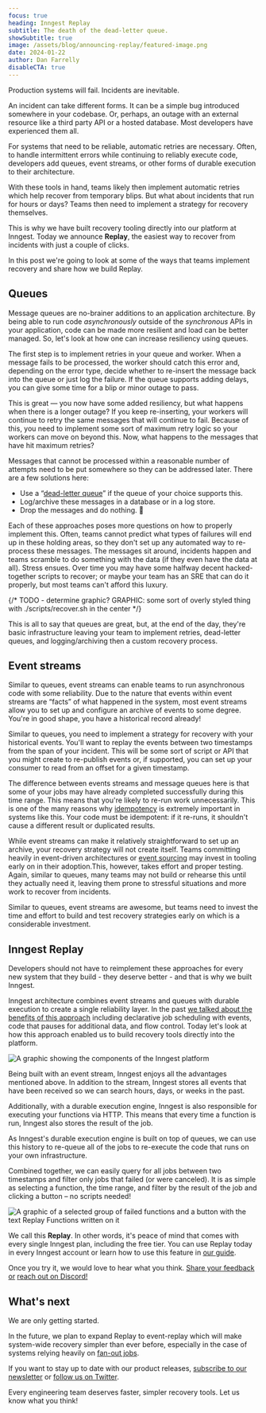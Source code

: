 ```yaml
---
focus: true
heading: Inngest Replay
subtitle: The death of the dead-letter queue.
showSubtitle: true
image: /assets/blog/announcing-replay/featured-image.png
date: 2024-01-22
author: Dan Farrelly
disableCTA: true
---
```


Production systems will fail. Incidents are inevitable.

An incident can take different forms. It can be a simple bug introduced somewhere in your codebase. Or, perhaps, an outage with an external resource like a third party API or a hosted database. Most developers have experienced them all.

For systems that need to be reliable, automatic retries are necessary. Often, to handle intermittent errors while continuing to reliably execute code, developers add queues, event streams, or other forms of durable execution to their architecture.

With these tools in hand, teams likely then implement automatic retries which help recover from temporary blips. But what about incidents that run for hours or days? Teams then need to implement a strategy for recovery themselves.

This is why we have built recovery tooling directly into our platform at Inngest. Today we announce **Replay**, the easiest way to recover from incidents with just a couple of clicks.

In this post we're going to look at some of the ways that teams implement recovery and share how we build Replay.

## Queues

Message queues are no-brainer additions to an application architecture. By being able to run code _asynchronously_ outside of the _synchronous_ APIs in your application, code can be made more resilient and load can be better managed. So, let's look at how one can increase resiliency using queues.

The first step is to implement retries in your queue and worker. When a message fails to be processed, the worker should catch this error and, depending on the error type, decide whether to re-insert the message back into the queue or just log the failure. If the queue supports adding delays, you can give some time for a blip or minor outage to pass.

This is great — you now have some added resiliency, but what happens when there is a longer outage? If you keep re-inserting, your workers will continue to retry the same messages that will continue to fail. Because of this, you need to implement some sort of maximum retry logic so your workers can move on beyond this. Now, what happens to the messages that have hit maximum retries?

Messages that cannot be processed within a reasonable number of attempts need to be put somewhere so they can be addressed later. There are a few solutions here:

- Use a “[dead-letter queue](https://en.wikipedia.org/wiki/Dead_letter_queue)” if the queue of your choice supports this.
- Log/archive these messages in a database or in a log store.
- Drop the messages and do nothing. 🤷

Each of these approaches poses more questions on how to properly implement this. Often, teams cannot predict what types of failures will end up in these holding areas, so they don't set up any automated way to re-process these messages. The messages sit around, incidents happen and teams scramble to do something with the data (if they even have the data at all). Stress ensues. Over time you may have some halfway decent hacked-together scripts to recover; or maybe your team has an SRE that can do it properly, but most teams can't afford this luxury.

{/* TODO - determine graphic? GRAPHIC: some sort of overly styled thing with ./scripts/recover.sh in the center */}

This is all to say that queues are great, but, at the end of the day, they're basic infrastructure leaving your team to implement retries, dead-letter queues, and logging/archiving then a custom recovery process.

## Event streams

Similar to queues, event streams can enable teams to run asynchronous code with some reliability. Due to the nature that events within event streams are “facts” of what happened in the system, most event streams allow you to set up and configure an archive of events to some degree. You're in good shape, you have a historical record already!

Similar to queues, you need to implement a strategy for recovery with your historical events. You'll want to replay the events between two timestamps from the span of your incident. This will be some sort of script or API that you might create to re-publish events or, if supported, you can set up your consumer to read from an offset for a given timestamp.

The difference between events streams and message queues here is that some of your jobs may have already completed successfully during this time range. This means that you're likely to re-run work unnecessarily. This is one of the many reasons why [idempotency](/docs/guides/handling-idempotency) is extremely important in systems like this. Your code must be idempotent: if it re-runs, it shouldn't cause a different result or duplicated results.

While event streams can make it relatively straightforward to set up an archive, your recovery strategy will not create itself. Teams committing heavily in event-driven architectures or [event sourcing](https://martinfowler.com/eaaDev/EventSourcing.html) may invest in tooling early on in their adoption.This, however, takes effort and proper testing. Again, similar to queues, many teams may not build or rehearse this until they actually need it, leaving them prone to stressful situations and more work to recover from incidents.

Similar to queues, event streams are awesome, but teams need to invest the time and effort to build and test recovery strategies early on which is a considerable investment.

## Inngest Replay

Developers should not have to reimplement these approaches for every new system that they build - they deserve better - and that is why we built Inngest.

Inngest architecture combines event streams and queues with durable execution to create a single reliability layer. In the past [we talked about the benefits of this approach](/blog/how-durable-workflow-engines-work) including declarative job scheduling with events, code that pauses for additional data, and flow control. Today let's look at how this approach enabled us to build recovery tools directly into the platform.

![A graphic showing the components of the Inngest platform](/assets/blog/announcing-replay/reliability-layer-diagram.png)

Being built with an event stream, Inngest enjoys all the advantages mentioned above. In addition to the stream, Inngest stores all events that have been received so we can search hours, days, or weeks in the past.

Additionally, with a durable execution engine, Inngest is also responsible for executing your functions via HTTP. This means that every time a function is run, Inngest also stores the result of the job.

As Inngest's durable execution engine is built on top of queues, we can use this history to re-queue all of the jobs to re-execute the code that runs on your own infrastructure.

Combined together, we can easily query for all jobs between two timestamps and filter only jobs that failed (or were canceled). It is as simple as selecting a function, the time range, and filter by the result of the job and clicking a button – no scripts needed!

![A graphic of a selected group of failed functions and a button with the text Replay Functions written on it](/assets/blog/announcing-replay/button-graphic.png)

We call this **Replay**. In other words, it's peace of mind that comes with every single Inngest plan, including the free tier. You can use Replay today in every Inngest account or learn how to use this feature in [our guide](https://www.inngest.com/docs/platform/replay).

Once you try it, we would love to hear what you think. [Share your feedback or](https://roadmap.inngest.com/) [reach out on Discord!](/discord)

## What's next

We are only getting started.

In the future, we plan to expand Replay to event-replay which will make system-wide recovery simpler than ever before, especially in the case of systems relying heavily on [fan-out jobs](/docs/guides/fan-out-jobs).

If you want to stay up to date with our product releases, [subscribe to our newsletter](/newsletter) or [follow us on Twitter](https://twitter.com/inngest).

Every engineering team deserves faster, simpler recovery tools. Let us know what you think!
